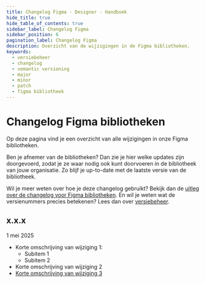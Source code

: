 ```yaml
---
title: Changelog Figma · Designer · Handboek
hide_title: true
hide_table_of_contents: true
sidebar_label: Changelog Figma
sidebar_position: 6
pagination_label: Changelog Figma
description: Overzicht van de wijzigingen in de Figma bibliotheken.
keywords:
  - versiebeheer
  - changelog
  - semantic versioning
  - major
  - minor
  - patch
  - figma bibliotheek
---
```


# Changelog Figma bibliotheken

Op deze pagina vind je een overzicht van alle wijzigingen in onze Figma bibliotheken.

Ben je afnemer van de bibliotheken? Dan zie je hier welke updates zijn doorgevoerd, zodat je ze waar nodig ook kunt doorvoeren in de bibliotheek van jouw organisatie. Zo blijf je up-to-date met de laatste versie van de bibliotheek.

Wil je meer weten over hoe je deze changelog gebruikt? Bekijk dan de [uitleg over de changelog voor Figma bibliotheken](https://nldesignsystem.nl/handboek/designer/nieuwe-versie-publiceren/werken-met-changelog-voor-figma). En wil je weten wat de versienummers precies betekenen? Lees dan over [versiebeheer](https://nldesignsystem.nl/handboek/designer/nieuwe-versie-publiceren/versiebeheer-voor-design-tokens).

## x.x.x

1 mei 2025

- Korte omschrijving van wijziging 1:
  - Subitem 1
  - Subitem 2
- Korte omschrijving van wijziging 2
- [Korte omschrijving van wijziging 3](url-figma-bibliotheek)
